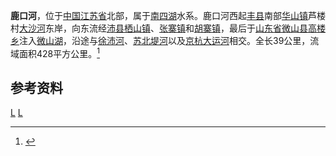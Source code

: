 {{Infobox River
  | river_name      = 鹿口河
  | image_name      =
  | image_size      = 
  | caption         = 
  | origin          = [[江苏省|江苏省]][[丰县|丰县]][[华山镇_(丰县)|华山镇]]芦楼村[[大沙河_(昭阳湖)|大沙河]]
  | mouth           = [[山东省|山东省]][[微山县|微山县]][[高楼乡_(微山县)|高楼乡]][[微山湖|微山湖]]
  | basin_countries = {{PRC}}
  | length          = 39公里
  | elevation       = 
  | mouth_elevation = 
 | discharge       = 
  | watershed       = 428平方公里
}}
'''鹿口河'''，位于[[中国|中国]][[江苏省|江苏省]]北部，属于[[南四湖|南四湖]]水系。鹿口河西起[[丰县|丰县]]南部[[华山镇_(丰县)|华山镇]]芦楼村[[大沙河_(昭阳湖)|大沙河]]东岸，向东流经[[沛县|沛县]][[栖山镇|栖山镇]]、[[张寨镇_(沛县)|张寨镇]]和[[胡寨镇|胡寨镇]]，最后于[[山东省|山东省]][[微山县|微山县]][[高楼乡_(微山县)|高楼乡]]注入[[微山湖|微山湖]]，沿途与[[徐沛河|徐沛河]]、[[苏北堤河|苏北堤河]]以及[[京杭大运河|京杭大运河]]相交。全长39公里，流域面积428平方公里。<ref name="中国河湖大典">{{cite book zh |author=《中国河湖大典》编纂委员会 |title=《中国河湖大典·淮河卷》 |format=M |edition=1 |location=北京 |publisher=中国水利水电出版社 |date=2010年9月 |pages=185页 |id= ISBN 978-7-5084-7953-8}}</ref>
==参考资料==
{{reflist}}

{{淮河}}
[[Category:沂沭泗河水系|L]]
[[Category:江苏河流|L]]